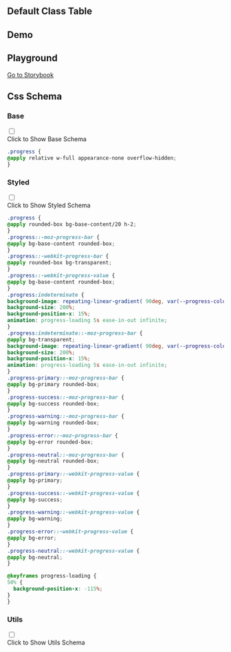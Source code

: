 
## Default Class Table

<CssTable name="progress" />

## Demo

<Demo></Demo>

## Playground

[Go to Storybook](https://story.ui.icebreaker.top/?path=/docs/feedback-progress--docs)

## Css Schema


### Base

<div className="collapse">
<input type="checkbox" /> 
<div class="collapse-title px-0">
<span class="btn">Click to Show Base Schema</span>
</div>
<div class="collapse-content"> 

```css
.progress {
@apply relative w-full appearance-none overflow-hidden;
}
```

</div>
</div>

  

### Styled

<div className="collapse">
<input type="checkbox" /> 
<div class="collapse-title px-0">
<span class="btn">Click to Show Styled Schema</span>
</div>
<div class="collapse-content"> 

```css
.progress {
@apply rounded-box bg-base-content/20 h-2;
}
.progress::-moz-progress-bar {
@apply bg-base-content rounded-box;
}
.progress::-webkit-progress-bar {
@apply rounded-box bg-transparent;
}
.progress::-webkit-progress-value {
@apply bg-base-content rounded-box;
}
.progress:indeterminate {
background-image: repeating-linear-gradient( 90deg, var(--progress-color) -1%, var(--progress-color) 10%, transparent 10%, transparent 90% );
background-size: 200%;
background-position-x: 15%;
animation: progress-loading 5s ease-in-out infinite;
}
.progress:indeterminate::-moz-progress-bar {
@apply bg-transparent;
background-image: repeating-linear-gradient( 90deg, var(--progress-color) -1%, var(--progress-color) 10%, transparent 10%, transparent 90% );
background-size: 200%;
background-position-x: 15%;
animation: progress-loading 5s ease-in-out infinite;
}
.progress-primary::-moz-progress-bar {
@apply bg-primary rounded-box;
}
.progress-success::-moz-progress-bar {
@apply bg-success rounded-box;
}
.progress-warning::-moz-progress-bar {
@apply bg-warning rounded-box;
}
.progress-error::-moz-progress-bar {
@apply bg-error rounded-box;
}
.progress-neutral::-moz-progress-bar {
@apply bg-neutral rounded-box;
}
.progress-primary::-webkit-progress-value {
@apply bg-primary;
}
.progress-success::-webkit-progress-value {
@apply bg-success;
}
.progress-warning::-webkit-progress-value {
@apply bg-warning;
}
.progress-error::-webkit-progress-value {
@apply bg-error;
}
.progress-neutral::-webkit-progress-value {
@apply bg-neutral;
}

@keyframes progress-loading {
50% {
  background-position-x: -115%;
}
}
```

</div>
</div>

  

### Utils

<div className="collapse">
<input type="checkbox" /> 
<div class="collapse-title px-0">
<span class="btn">Click to Show Utils Schema</span>
</div>
<div class="collapse-content"> 

```css

```

</div>
</div>